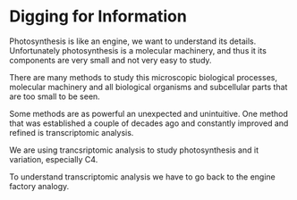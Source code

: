 # Digging for Information

Photosynthesis is like an engine, we want to understand its details. Unfortunately photosynthesis is a molecular machinery, and thus it its components are very small and not very easy to study.

There are many methods to study this microscopic biological processes, molecular machinery and all biological organisms and subcellular parts that are too small to be seen.

Some methods are as powerful an unexpected and unintuitive. One method that was established a couple of decades ago and constantly improved and refined is transcriptomic analysis.

We are using trancsriptomic analysis to study photosynthesis and it variation, especially C4.

To understand transcriptomic analysis we have to go back to the engine factory analogy.
